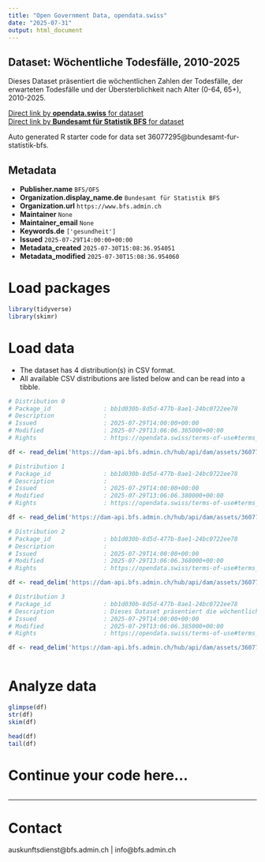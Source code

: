 ```yaml
---
title: "Open Government Data, opendata.swiss"
date: "2025-07-31"
output: html_document
---
```


## Dataset: Wöchentliche Todesfälle, 2010-2025

Dieses Dataset präsentiert die wöchentlichen Zahlen der Todesfälle, der erwarteten Todesfälle und der Übersterblichkeit nach Alter (0-64, 65+), 2010-2025.

[Direct link by **opendata.swiss** for dataset](https://opendata.swiss/de/dataset/wochentliche-todesfalle-2010-2025)<br>
[Direct link by **Bundesamt für Statistik BFS** for dataset](https://www.bfs.admin.ch/asset/de/ts-d-14.03.04.03-wr)

Auto generated R starter code for data set 36077295@bundesamt-fur-statistik-bfs.

## Metadata

- **Publisher.name** `BFS/OFS`
- **Organization.display_name.de** `Bundesamt für Statistik BFS`
- **Organization.url** `https://www.bfs.admin.ch`
- **Maintainer** `None`
- **Maintainer_email** `None`
- **Keywords.de** `['gesundheit']`
- **Issued** `2025-07-29T14:00:00+00:00`
- **Metadata_created** `2025-07-30T15:08:36.954051`
- **Metadata_modified** `2025-07-30T15:08:36.954060`


# Load packages

```r

library(tidyverse)
library(skimr)

```

# Load data

-   The dataset has 4 distribution(s) in CSV format.
-   All available CSV distributions are listed below and can be read into a tibble.

```r

# Distribution 0
# Package_id               : bb1d030b-8d5d-477b-8ae1-24bc0722ee78
# Description              : 
# Issued                   : 2025-07-29T14:00:00+00:00
# Modified                 : 2025-07-29T13:06:06.365000+00:00
# Rights                   : https://opendata.swiss/terms-of-use#terms_by_ask

df <- read_delim('https://dam-api.bfs.admin.ch/hub/api/dam/assets/36077309/master')

# Distribution 1
# Package_id               : bb1d030b-8d5d-477b-8ae1-24bc0722ee78
# Description              : 
# Issued                   : 2025-07-29T14:00:00+00:00
# Modified                 : 2025-07-29T13:06:06.380000+00:00
# Rights                   : https://opendata.swiss/terms-of-use#terms_by_ask

df <- read_delim('https://dam-api.bfs.admin.ch/hub/api/dam/assets/36077316/master')

# Distribution 2
# Package_id               : bb1d030b-8d5d-477b-8ae1-24bc0722ee78
# Description              : 
# Issued                   : 2025-07-29T14:00:00+00:00
# Modified                 : 2025-07-29T13:06:06.368000+00:00
# Rights                   : https://opendata.swiss/terms-of-use#terms_by_ask

df <- read_delim('https://dam-api.bfs.admin.ch/hub/api/dam/assets/36077304/master')

# Distribution 3
# Package_id               : bb1d030b-8d5d-477b-8ae1-24bc0722ee78
# Description              : Dieses Dataset präsentiert die wöchentlichen Zahlen der Todesfälle, der erwarteten Todesfälle und der Übersterblichkeit nach Alter (0-64, 65+), 2010-2025.
# Issued                   : 2025-07-29T14:00:00+00:00
# Modified                 : 2025-07-29T13:06:06.385000+00:00
# Rights                   : https://opendata.swiss/terms-of-use#terms_by_ask

df <- read_delim('https://dam-api.bfs.admin.ch/hub/api/dam/assets/36077318/master')



```

# Analyze data

```r

glimpse(df)
str(df)
skim(df)

head(df)
tail(df)

```

# Continue your code here...

```r

```

------------------------------------------------------------------------

# Contact

auskunftsdienst@bfs.admin.ch | info@bfs.admin.ch
